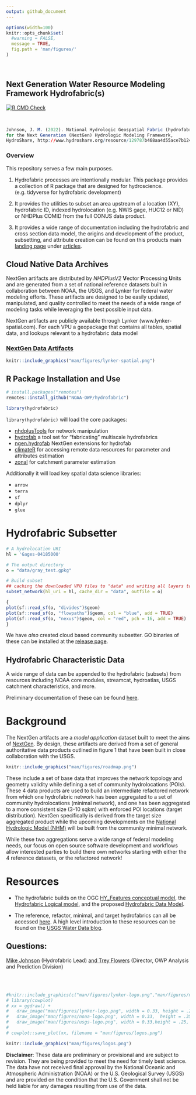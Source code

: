 ```yaml
---
output: github_document
---
```


<!-- README.md is generated from README.Rmd. Please edit that file -->

```r
options(width=100)
knitr::opts_chunk$set(
  #warning = FALSE,
  message = TRUE,
  fig.path = 'man/figures/'
)

```

<br>

## Next Generation Water Resource Modeling Framework Hydrofabric(s)

<!-- badges: start -->
[![R CMD Check](https://github.com/NOAA-OWP/hydrofabric/actions/workflows/R-CMD-check.yaml/badge.svg)](https://github.com/NOAA-OWP/hydrofabric/actions/workflows/R-CMD-check.yaml)
<!-- badges: end -->

<br>

```r
Johnson, J. M. (2022). National Hydrologic Geospatial Fabric (hydrofabric)
for the Next Generation (NextGen) Hydrologic Modeling Framework,
HydroShare, http://www.hydroshare.org/resource/129787b468aa4d55ace7b124ed27dbde
```

### Overview

This repository serves a few main purposes.

1. Hydrofabric processes are intentionally modular. This package provides a collection of R package that are designed for hydroscience. (e.g. tidyverse for hydrofabric development)

2. It provides the utilities to subset an area upstream of a location (XY), hydrofabric ID, indexed hydrolocation (e.g. NWIS gage, HUC12 or NID) or NHDPlus COMID from the full CONUS data product.

3. It provides a wide range of documentation including the hydrofabric and cross section data model, the origins and development of the product, subsetting, and attribute creation can be found on this products main [landing page](https://noaa-owp.github.io/hydrofabric/) under [articles](https://noaa-owp.github.io/hydrofabric/articles/index.html).


## Cloud Native Data Archives

NextGen artifacts are distributed by _NHDPlusV2_ **V**ector **P**rocessing **U**nits and are generated from a set of national reference datasets built in collaboration between NOAA, the USGS, and Lynker for federal water modeling efforts. These artifacts are designed to be easily updated, manipulated, and quality controlled to meet the needs of a wide range of modeling tasks while leveraging the best possible input data.


NextGen artifacts are publicly available through Lynker (www.lynker-spatial.com). For each VPU a geopackage that contains all tables, spatial data, and lookups relevant to a hydrofabric data model 

### [NextGen Data Artifacts](https://lynker-spatial.com)


```r
knitr::include_graphics("man/figures/lynker-spatial.png")
```

## R Package Installation and Use

```r
# install.packages("remotes")
remotes::install_github("NOAA-OWP/hydrofabric")
```

```r
library(hydrofabric)
```

`library(hydrofabric)` will load the core packages: 

* [nhdplusTools](https://github.com/doi-usgs/nhdplusTools/) for network manipulation
* [hydrofab](https://github.com/NOAA-OWP/hydrofab) a tool set for "fabricating" multiscale hydrofabrics
* [ngen.hydrofab](https://github.com/NOAA-OWP/ngen.hydrofab) NextGen extensions for hydrofab
* [climateR](https://github.com/mikejohnson51/climateR) for accessing remote data resources for parameter and attributes estimation
* [zonal](https://github.com/mikejohnson51/zonal) for catchment parameter estimation

Additionally it will load key spatial data science libraries: 

* `arrow`
* `terra`
* `sf`
* `dplyr`
* `glue`

# Hydrofabric Subsetter

```r
# A hydrolocation URI
hl = 'Gages-04185000'

# The output directory
o = "data/gray_test.gpkg"

# Build subset
## caching the downloaded VPU files to "data" and writing all layers to "o"
subset_network(hl_uri = hl, cache_dir = "data", outfile = o)

{
plot(sf::read_sf(o, "divides")$geom)
plot(sf::read_sf(o, "flowpaths")$geom, col = "blue", add = TRUE)
plot(sf::read_sf(o, "nexus")$geom, col = "red", pch = 16, add = TRUE)
}

```

We have _also_ created cloud based community subsetter. GO binaries of these can be installed at the [release page](https://github.com/LynkerIntel/hfsubset/releases).


## Hydrofabric Characteristic Data

A wide range of data can be appended to the hydrofabric (subsets) from resources including NOAA core modules, streamcat, hydroatlas, USGS catchment characteristics, and more. 

Preliminary documentation of these can be found [here](https://github.com/NOAA-OWP/hydrofabric/wiki/Data-Access-Patterns).


# Background

The NextGen artifacts are a _model application_ dataset built to meet the aims of [NextGen](https://github.com/NOAA-OWP/ngen). By design, these artifacts are derived from a set of general authoritative data products outlined in figure 1 that have been built in close collaboration with the USGS. 

```r
knitr::include_graphics("man/figures/roadmap.png")
```

These include a set of base data that improves the network topology and geometry validity while defining a set of community hydrolocations (POIs). These 4 data products are used to build an intermediate refactored network from which one hydrofabric network has been aggregated to a set of community hydrolocations (minimal network), and one has been aggregated to a more consistent size (3-10 sqkm) with enforced POI locations (target distribution). NextGen specifically is derived from the target size aggregated product while the upcoming developments on the [National Hydrologic Model (NHM)](https://www.usgs.gov/mission-areas/water-resources/science/national-hydrologic-model-infrastructure) will be built from the community minimal network. 

While these two aggregations serve a wide range of federal modeling needs, our focus on open source software development and workflows allow interested parties to build there own networks starting with either the 4 reference datasets, or the refactored network!



# Resources

- The hydrofabric builds on the OGC [HY_Features conceptual model](https://docs.opengeospatial.org/is/14-111r6/14-111r6.html), the [Hydrofabric Logical model](https://docs.ogc.org/per/22-040.html), and the proposed [Hydrofabric Data Model](https://noaa-owp.github.io/hydrofabric/articles/hf_dm.html).

- The reference, refactor, minimal, and target hydrofabrics can all be accessed [here](https://www.sciencebase.gov/catalog/item/60be0e53d34e86b93891012b). A high level introduction to these resources can be found on the [USGS Water Data blog](https://waterdata.usgs.gov/blog/hydrofabric/).

## Questions:

<a href = "mailto:jjohnson@lynker.com?subject=NextGen Hydrofabric Questions">
Mike Johnson</a> (Hydrofabric Lead) <a href = "mailto:trey.flowers@noaa.gov?subject=NextGen Hydrofabric Questions"> and 
Trey Flowers</a> (Director, OWP Analysis and Prediction Division)

<br>
<br>

```r
#knitr::include_graphics(c("man/figures/lynker-logo.png","man/figures/noaa-logo.png", 'man/figures/usgs-logo.png'))
# library(cowplot)
# xx = ggdraw() + 
#   draw_image("man/figures/lynker-logo.png", width = 0.33, height = .25, y = .05) + 
#   draw_image("man/figures/noaa-logo.png", width = 0.33,  height = .35, x = 0.33) + 
#   draw_image("man/figures/usgs-logo.png", width = 0.33,height = .25, x = 0.66, y = .05)
# 
# cowplot::save_plot(xx, filename = "man/figures/logos.png")
``` 

```r
knitr::include_graphics("man/figures/logos.png")
```

**Disclaimer**: These data are preliminary or provisional and are subject to revision. They are being provided to meet the need for timely best science. The data have not received final approval by the National Oceanic and Atmospheric Administration (NOAA) or the U.S. Geological Survey (USGS) and are provided on the condition that the U.S. Government shall not be held liable for any damages resulting from use of the data.

